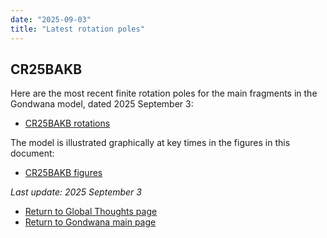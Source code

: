 ```yaml
---
date: "2025-09-03"
title: "Latest rotation poles"
---
```


## CR25BAKB

Here are the most recent finite rotation poles for the main fragments in the Gondwana model, dated 2025 September 3:

* [CR25BAKB rotations](./assets/CR25BAKB-2.pdf)

The model is illustrated graphically at key times in the figures in this document:
* [CR25BAKB figures](./assets/CR25BAKB-figures.pdf)

*Last update: 2025 September 3*

* [Return to Global Thoughts page](../other-material)
* [Return to Gondwana main page](../../gondwana)
